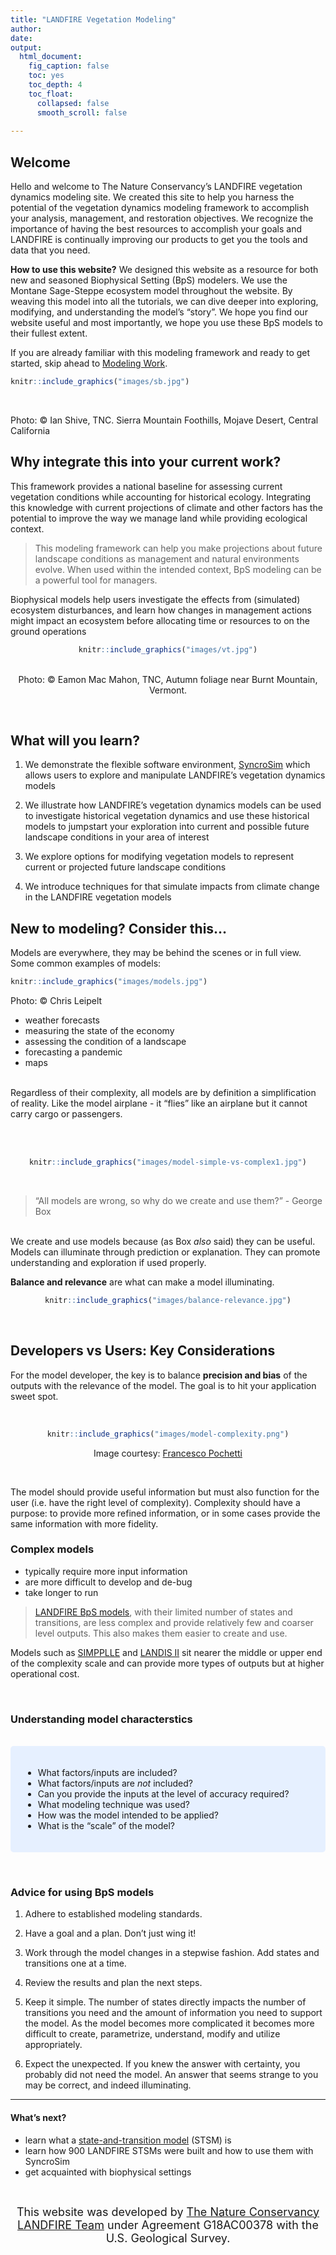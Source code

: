 ```yaml
---
title: "LANDFIRE Vegetation Modeling"
author:
date: 
output:
  html_document:
    fig_caption: false
    toc: yes
    toc_depth: 4
    toc_float:
      collapsed: false
      smooth_scroll: false
      
---
```

## Welcome

Hello and welcome to The Nature Conservancy's LANDFIRE vegetation dynamics modeling site. We created this site to help you harness the potential of the vegetation dynamics modeling framework to accomplish your analysis, management, and restoration objectives. We recognize the importance of having the best resources to accomplish your goals and LANDFIRE is continually improving our products to get you the tools and data that you need.
<br>

**How to use this website?** We designed this website as a resource for both new and seasoned Biophysical Setting (BpS) modelers. We use the Montane Sage-Steppe ecosystem model throughout the website. By weaving this model into all the tutorials, we can dive deeper into exploring, modifying, and understanding the model’s “story”. We hope you find our website useful and most importantly, we hope you use these BpS models to their fullest extent. 

If you are already familiar with this modeling framework and ready to get started, skip ahead to [Modeling Work](./ModelingWork.html){target='blank'}.



```{=html}
<style type="text/css">
  .figure {
    float: right;
    width: 55%;
    padding: 10px;
    text-align: center;
  }
</style>
```


```r
knitr::include_graphics("images/sb.jpg")

```
<br>

Photo: © Ian Shive, TNC. Sierra Mountain Foothills, Mojave Desert, Central California

## Why integrate this into your current work?

This framework provides a national baseline for assessing current vegetation conditions while accounting for historical ecology. Integrating this knowledge with current projections of climate and other factors has the potential to improve the way we manage land while providing ecological context. 

>This modeling framework can help you make projections about
future landscape conditions as management and natural environments evolve. When used within the intended context, BpS modeling can be a powerful tool for managers. 

Biophysical models help users investigate the effects from (simulated) ecosystem disturbances, and learn how changes in management actions might impact an ecosystem before allocating time or resources to on the ground operations


<center>
```r
knitr::include_graphics("images/vt.jpg")

```
</center>
<br>
<center>
Photo: © Eamon Mac Mahon, TNC, Autumn foliage near Burnt Mountain, Vermont.
</center>
<br>

## What will you learn?

1. We demonstrate the flexible software environment, [SyncroSim](https://syncrosim.com/){target='blank'} which allows users to explore and manipulate LANDFIRE's vegetation dynamics models

2. We illustrate how LANDFIRE’s vegetation dynamics models can be used to investigate historical vegetation dynamics and use these historical models to jumpstart your exploration into current and possible future landscape conditions in your area of interest

3. We explore options for modifying vegetation models to represent current or projected future landscape conditions

4. We introduce techniques for that simulate impacts from climate change in the LANDFIRE vegetation models


## New to modeling? Consider this...


Models are everywhere, they may be behind the scenes or in full view. Some common examples of models:

```{=html}
<style type="text/css">
  .figure {
    float: right;
    width: 65%;
    padding: 10px;
    text-align: center;
  }
</style>
```


```r
knitr::include_graphics("images/models.jpg")

```

Photo: © Chris Leipelt


+ weather forecasts
+ measuring the state of the economy
+ assessing the condition of a landscape 
+ forecasting a pandemic
+ maps

<br>
Regardless of their complexity, all models are by definition a simplification of reality. Like the model airplane - it “flies” like an airplane but it cannot carry cargo or passengers.

<br>
<br>

<center>
```r
knitr::include_graphics("images/model-simple-vs-complex1.jpg")

```
</center>
<br>

>"All models are wrong, so why do we create and use them?" - George Box

<br>
We create and use models because (as Box _also_ said) they can be useful. Models can illuminate through prediction or explanation. They can promote understanding and exploration if used properly. 

**Balance and relevance** are what can make a model illuminating.

<center>
```r
knitr::include_graphics("images/balance-relevance.jpg")

```
</center>
<br>

## Developers vs Users: Key Considerations

For the model developer, the key is to balance **precision and bias** of the outputs with the relevance of the model. The goal is to hit your application sweet spot.

<br>

<center>

```r
knitr::include_graphics("images/model-complexity.png")

```

</center>
<center>
Image courtesy: [Francesco Pochetti](francescopochetti.com){target='blank'}
</center>
<br>

The model should provide useful information but must also function for the user (i.e. have the right level of complexity). Complexity should have a purpose: to provide more refined information, or in some cases provide the same information with more fidelity. 

### Complex models

+ typically require more input information
+ are more difficult to develop and de-bug
+ take longer to run 

>[LANDFIRE BpS models](./VegetationModeling.html){target='blank'}, with their limited number of states and transitions, are less complex and provide relatively few and coarser level outputs. This also makes them easier to create and use. 

Models such as [SIMPPLLE](https://www.fs.usda.gov/treesearch/pubs/40241){target='blank'} and [LANDIS II](http://www.landis-ii.org/){target='blank'} sit nearer the middle or upper end of the complexity scale and can provide more types of outputs but at higher operational cost.

<br>

### Understanding model characterstics
<br>
<style>
div.blue {background-color:#e6f0ff; border-radius: 5px; padding: 20px;}
</style>
<div class = "blue">
- What factors/inputs are included?
- What factors/inputs are _not_ included? 
- Can you provide the inputs at the level of accuracy required? 
- What modeling technique was used? 
- How was the model intended to be applied? 
- What is the “scale” of the model?
</div>
<br>

### Advice for using BpS models

1. Adhere to established modeling standards.

2. Have a goal and a plan. Don’t just wing it!

3. Work through the model changes in a stepwise fashion. Add states and transitions one at a time.

4. Review the results and plan the next steps.

5. Keep it simple. The number of states directly impacts the number of transitions you need and the amount of information you need to support the model. As the model becomes more complicated it becomes more difficult to create, parametrize, understand, modify and utilize appropriately.

6. Expect the unexpected. If you knew the answer with certainty, you probably did not need the model. An answer that seems strange to you may be correct, and indeed illuminating.

***

#### What's next?
+ learn what a [state-and-transition model](./VegetationModeling.html){target='blank'} (STSM) is
+ learn how 900 LANDFIRE STSMs were built and how to use them with SyncroSim
+ get acquainted with biophysical settings 

<center> 
<br>

 <font size="4"> This website was developed by [The Nature Conservancy LANDFIRE Team](https://www.conservationgateway.org/ConservationPractices/FireLandscapes/LANDFIRE/contacts/Pages/default.aspx){target='blank'} under Agreement G18AC00378 with the U.S. Geological Survey.</font> 
 </center> 
 
 <div class="tocify-extend-page" data-unique="tocify-extend-page" style="height: 0;"></div>
 